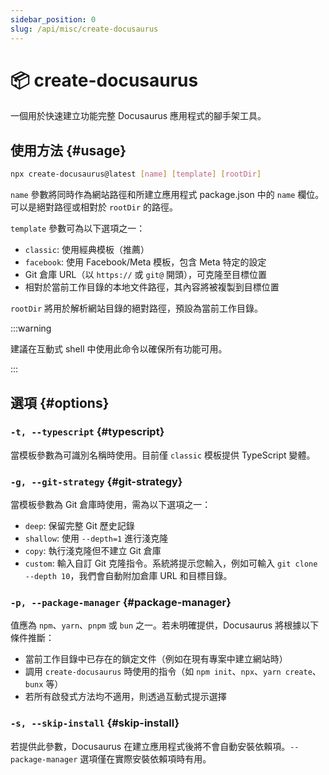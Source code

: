 ```yaml
---
sidebar_position: 0
slug: /api/misc/create-docusaurus
---
```


# 📦 create-docusaurus

一個用於快速建立功能完整 Docusaurus 應用程式的腳手架工具。

## 使用方法 {#usage}

```bash
npx create-docusaurus@latest [name] [template] [rootDir]
```

`name` 參數將同時作為網站路徑和所建立應用程式 package.json 中的 `name` 欄位。可以是絕對路徑或相對於 `rootDir` 的路徑。

`template` 參數可為以下選項之一：

- `classic`: 使用經典模板（推薦）
- `facebook`: 使用 Facebook/Meta 模板，包含 Meta 特定的設定
- Git 倉庫 URL（以 `https://` 或 `git@` 開頭），可克隆至目標位置
- 相對於當前工作目錄的本地文件路徑，其內容將被複製到目標位置

`rootDir` 將用於解析網站目錄的絕對路徑，預設為當前工作目錄。

:::warning

建議在互動式 shell 中使用此命令以確保所有功能可用。

:::

## 選項 {#options}

### `-t, --typescript` {#typescript}

當模板參數為可識別名稱時使用。目前僅 `classic` 模板提供 TypeScript 變體。

### `-g, --git-strategy` {#git-strategy}

當模板參數為 Git 倉庫時使用，需為以下選項之一：

- `deep`: 保留完整 Git 歷史記錄
- `shallow`: 使用 `--depth=1` 進行淺克隆
- `copy`: 執行淺克隆但不建立 Git 倉庫
- `custom`: 輸入自訂 Git 克隆指令。系統將提示您輸入，例如可輸入 `git clone --depth 10`，我們會自動附加倉庫 URL 和目標目錄。

### `-p, --package-manager` {#package-manager}

值應為 `npm`、`yarn`、`pnpm` 或 `bun` 之一。若未明確提供，Docusaurus 將根據以下條件推斷：

- 當前工作目錄中已存在的鎖定文件（例如在現有專案中建立網站時）
- 調用 `create-docusaurus` 時使用的指令（如 `npm init`、`npx`、`yarn create`、`bunx` 等）
- 若所有啟發式方法均不適用，則透過互動式提示選擇

### `-s, --skip-install` {#skip-install}

若提供此參數，Docusaurus 在建立應用程式後將不會自動安裝依賴項。`--package-manager` 選項僅在實際安裝依賴項時有用。